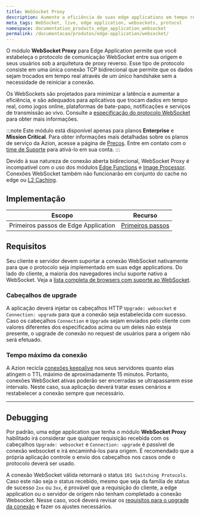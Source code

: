 ```yaml
---
title: WebSocket Proxy
description: Aumente a eficiência de suas edge applications em tempo real com o protocolo WebSocket para Azion Edge Application.
meta_tags: WebSocket, live, edge application, websockets, protocol
namespace: documentation_products_edge_application_websocket
permalink: /documentacao/produtos/edge-application/websocket/
---
```


O módulo **WebSocket Proxy** para Edge Application permite que você estabeleça o protocolo de comunicação WebSocket entre sua origem e seus usuários sob a arquitetura de proxy reverso. Esse tipo de protocolo consiste em uma única conexão TCP bidirecional que permite que os dados sejam trocados em tempo real através de um único handshake sem a necessidade de reiniciar a conexão.

Os WebSockets são projetados para minimizar a latência e aumentar a eficiência, e são adequados para aplicativos que trocam dados em tempo real, como jogos online, plataformas de bate-papo, notificações e serviços de transmissão ao vivo. Consulte a [especificação do protocolo WebSocket](https://datatracker.ietf.org/doc/html/rfc6455) para obter mais informações.

:::note
Este módulo está disponível apenas para planos **Enterprise** e **Mission Critical**. Para obter informações mais detalhadas sobre os planos de serviço da Azion, acesse a página de [Preços](https://www.azion.com/pt-br/precos/). Entre em contato com o [time de Suporte](https://tickets.azion.com/) para ativá-lo em sua conta.
:::

Devido à sua natureza de conexão aberta bidirecional, WebSocket Proxy é incompatível com o uso dos módulos [Edge Functions](/pt-br/documentacao/produtos/edge-application/edge-functions/) e [Image Processor](/pt-br/documentacao/produtos/edge-application/image-processor/). Conexões WebSocket também não funcionarão em conjunto do cache no edge ou [L2 Caching](/pt-br/documentacao/produtos/edge-application/l2-caching/).

## Implementação

| Escopo | Recurso |
| --- | --- |
| Primeiros passos de Edge Application | [Primeiros passos](/pt-br/documentacao/produtos/edge-application/primeiros-passos/) |

## Requisitos

Seu cliente e servidor devem suportar a conexão WebSocket nativamente para que o protocolo seja implementado em suas edge applications. Do lado do cliente, a maioria dos navegadores inclui suporte nativo a WebSocket. Veja a [lista completa de browsers com suporte ao WebSocket](https://caniuse.com/websockets).

### Cabeçalhos de upgrade

A aplicação deverá injetar os cabeçalhos HTTP `Upgrade: websocket` e `Connection: upgrade` para que a conexão seja estabelecida com sucesso. Caso os cabeçalhos `Connection` e `Upgrade` sejam enviados pelo cliente com valores diferentes dos especificados acima ou um deles não esteja presente, o upgrade de conexão no request de usuários para a origem não será efetuado.

### Tempo máximo da conexão

A Azion recicla [conexões keepalive](/pt-br/documentacao/produtos/edge-application/#keepalive-timeout) nos seus servidores quanto elas atingem o TTL máximo de aproximadamente 15 minutos. Portanto, conexões WebSocket ativas poderão ser encerradas se ultrapassarem esse intervalo. Neste caso, sua aplicação deverá tratar esses cenários e restabelecer a conexão sempre que necessário.

---

## Debugging

Por padrão, uma edge application que tenha o módulo **WebSocket Proxy** habilitado irá considerar que qualquer requisição recebida com os cabeçalhos `Upgrade: websocket` e `Connection: upgrade` é passível de conexão websocket e irá encaminhá-los para origem. É recomendado que a própria aplicação controle o envio dos cabeçalhos nos casos onde o protocolo deverá ser usado.

A conexão WebSocket válida retornará o status `101 Switching Protocols`. Caso este não seja o status recebido, mesmo que seja da família de status de sucesso `2xx` ou `3xx`, é provável que a requisição do cliente, a edge application ou o servidor de origem não tenham completado a conexão Websocket. Nesse caso, você deverá revisar os [requisitos para o upgrade da conexão](#requisitos) e fazer os ajustes necessários.
